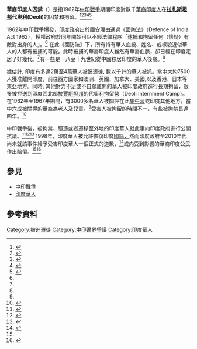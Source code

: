 {{Infobox historical event
| Event_Name = ''對華裔印度人的囚禁''<br>''Internment of Chinese Indians''<br>
| Image_Name = 
| Imagesize = 
| Image_Alt = 
| Image_Caption = 
| Thumb_Time = 
| AKA = 
| Participants = [[印度|印度政府]]<br>3000多名[[印度華人|印度華人]]
| Location = [[印度|印度]][[拉札斯坦邦|拉賈斯坦邦]][[代奧利|代奧利]]
| Date = 1962年–1967年
}}'''華裔印度人囚禁'''（{{lang-en|Internment of Chinese Indians}}）是指1962年[[中印边境战争|中印戰爭]]期間印度對數千[[印度華人|華裔印度人]]在'''[[拉贾斯坦邦|拉札斯坦邦]]代奧利(Deoli)'''的囚禁和拘留。<ref name=":0">{{Cite news|title=史海鉤沉：中印1962年邊界戰爭後印度華人落難史|url=https://www.bbc.com/zhongwen/trad/world-53083755|newspaper=BBC News 中文|accessdate=2021-01-20|language=zh-hant|archive-date=2020-10-03|archive-url=https://web.archive.org/web/20201003142958/https://www.bbc.com/zhongwen/trad/world-53083755|dead-url=no}}</ref><ref name=":1">{{Cite web|title=The 1962 Internment of Chinese Indians|url=https://thediplomat.com/2020/09/the-1962-internment-of-chinese-indians/|accessdate=2021-01-20|work=thediplomat.com|language=en-US|archive-date=2020-10-31|archive-url=https://web.archive.org/web/20201031232415/https://thediplomat.com/2020/09/the-1962-internment-of-chinese-indians/|dead-url=no}}</ref><ref>{{Cite web|title=The shameful story of how 3,000 Chinese-Indians were put in a detention camp is revealed in new book|url=https://scroll.in/article/948731/the-shameful-story-of-how-3000-chinese-indians-were-put-in-a-detention-camp-is-revealed-in-new-book|accessdate=2021-01-20|last=Fernandes|first=Naresh|work=Scroll.in|language=en-US|archive-date=2021-01-18|archive-url=https://web.archive.org/web/20210118173952/https://scroll.in/article/948731/the-shameful-story-of-how-3000-chinese-indians-were-put-in-a-detention-camp-is-revealed-in-new-book|dead-url=no}}</ref><ref>{{Cite web|title=Persecution of Chinese Indians|url=https://frontline.thehindu.com/the-nation/persecution-of-chinese-indians/article6715774.ece|accessdate=2021-01-20|last=NOORANI|first=A. G.|work=Frontline|language=en|archive-date=2020-12-13|archive-url=https://web.archive.org/web/20201213160055/https://frontline.thehindu.com/the-nation/persecution-of-chinese-indians/article6715774.ece|dead-url=no}}</ref><ref>{{Cite book|chapter=The Deoliwallahs|url=https://books.google.com.hk/books?id=wUHHDwAAQBAJ&printsec=frontcover&dq=the+deoliwallahs&hl=zh-TW&sa=X&ved=2ahUKEwjspKS53KnuAhVpKqYKHQDbBisQ6AEwAHoECAAQAg#v=onepage&q=the%20deoliwallahs&f=false|publisher=Pan Macmillan|date=2020-01-23|isbn=978-1-5290-4886-5|language=en|first=Joy|last=Ma|first2=Dilip|last2=D'Souza}}</ref>

1962年中印戰爭爆發，[[印度政府|印度政府]]出於國安理由通過《國防法》（Defence of India Act 1962），授權政府於同年開始可以不經法律程序「逮捕和拘留任何（懷疑）有敵對出身的人」。<ref name=":0" /> 在此《國防法》下，所有持有華人血統、姓名、或樣貌近似華人的人都有被捕的可能。此時被捕的華裔印度人雖然有華裔血脈，卻已經在印度定居了好幾代。<ref name=":0" />有一些是十八至十九世紀從中國移居印度的華人後裔。<ref name=":1" />

據估計, 印度有多達2萬至4萬華人被逼遷徙, 數以千計的華人被抓。當中大約7500人獲准離開印度，前往西方國家如澳洲、英國、加拿大、美國,以及香港、日本等東亞地方。同時, 其他財力不足或不自願離開的華人被印度政府進行長期拘留，很多被押送到印度西北部[[拉贾斯坦邦|拉賈斯坦邦]]的代奧利拘留營（Deoli Internment Camp）。在1962年至1967年期間，有3000多名華人被關押在此[[集中营|集中营]]或印度其他地方，當中六成被關押的華裔為老人及兒童。<ref name=":0" />受害人被拘留的時間不一，有些被拘禁長達四年。<ref name=":2">{{Cite news|title=How Chinese-Indians paid the price for 1962 war|url=https://www.bbc.com/news/world-asia-india-35593141|newspaper=BBC News|date=2016-02-18|accessdate=2021-01-20|language=en-GB|archive-date=2021-02-04|archive-url=https://web.archive.org/web/20210204010201/https://www.bbc.com/news/world-asia-india-35593141|dead-url=no}}</ref>

中印戰爭後，被拘禁、驅逐或者遷移至外地的印度華人就此事向印度政府進行公開抗議。<ref>{{Cite web|title=‘Chinese-Indians are terrified’: stand-off raises spectre of 1962 war|url=https://www.scmp.com/week-asia/politics/article/3097275/chinese-india-are-terrified-sos-canada-border-stand-raises|accessdate=2021-01-20|date=2020-08-15|work=South China Morning Post|language=en|archive-date=2020-12-30|archive-url=https://web.archive.org/web/20201230053013/https://www.scmp.com/week-asia/politics/article/3097275/chinese-india-are-terrified-sos-canada-border-stand-raises|dead-url=no}}</ref><ref>{{Cite web|title=Silent for Decades, Chinese-Indians Interned at Deoli After 1962 War Are Ready to Speak|url=https://thewire.in/external-affairs/deoli-internment-camp-chinese-indian-prisoners|accessdate=2021-01-20|work=The Wire|archive-date=2021-02-27|archive-url=https://web.archive.org/web/20210227060735/https://thewire.in/external-affairs/deoli-internment-camp-chinese-indian-prisoners|dead-url=no}}</ref><ref>{{Cite web|title=When India locked up 3,000 Chinese-Indians in internment camps, with Dilip D’Souza|url=https://indianexpress.com/audio/the-sandip-roy-show/when-india-locked-up-3000-chinese-indians-in-internment-camps-with-dilip-dsouza/6325846/|accessdate=2021-01-20|date=2020-03-22|work=The Indian Express|language=en|archive-date=2021-03-08|archive-url=https://web.archive.org/web/20210308083447/https://indianexpress.com/audio/the-sandip-roy-show/when-india-locked-up-3000-chinese-indians-in-internment-camps-with-dilip-dsouza/6325846/|dead-url=no}}</ref> 1998年，印度華人被允許恢復印度[[國籍|國籍，]]然而印度政府至2010年代尚未就該事件給予受害印度華人一個正式的道歉，<ref>{{Cite web|title=Chinese Indians in Canada commemorate 50th anniversary of internment at Deoli Camp|url=https://www.thestar.com/news/gta/2012/11/16/chinese_indians_in_canada_commemorate_50th_anniversary_of_internment_at_deoli_camp.html|accessdate=2021-01-20|date=2012-11-16|work=thestar.com|language=en|archive-date=2016-02-02|archive-url=https://web.archive.org/web/20160202124244/http://www.thestar.com/news/gta/2012/11/16/chinese_indians_in_canada_commemorate_50th_anniversary_of_internment_at_deoli_camp.html|dead-url=no}}</ref>或向受到影響的華裔印度公民作出賠償。<ref name=":2" /><ref>{{Cite web|title=In Canada, Indian mission refuses to acknowledge a Chinese-Indian protest – and a historic wrong|url=https://scroll.in/article/848781/in-canada-indian-mission-refuses-to-acknowledge-a-chinese-indian-protest-and-a-historic-wrong|accessdate=2021-01-20|last=D’Souza|first=Dilip|work=Scroll.in|language=en-US|archive-date=2021-02-07|archive-url=https://web.archive.org/web/20210207231946/https://scroll.in/article/848781/in-canada-indian-mission-refuses-to-acknowledge-a-chinese-indian-protest-and-a-historic-wrong|dead-url=no}}</ref>

== 參見 ==

* [[中印戰爭|中印戰爭]]
* [[印度華人|印度華人]]


== 參考資料 ==
{{reflist}}
[[Category:被迫遷徙|Category:被迫遷徙]]
[[Category:中印邊界爭議|Category:中印邊界爭議]]
[[Category:印度華人|Category:印度華人]]